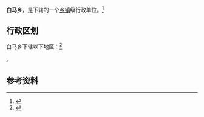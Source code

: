 {{中国乡级行政区|64/05/21/201/000}}

'''白马乡'''，是{{PRC admin/fullname|64/05/21/201/000|3}}下辖的一个[[乡镇|乡镇]]级行政单位。<ref>{{PRC admin/ref sgc|{{PRC admin/parent|64/05/21/201/000}}}}</ref>

== 行政区划 ==

白马乡下辖以下地区：<ref>{{PRC admin/ref sgc|64/05/21/201/000}}</ref>

{{PRC admin/children|64/05/21/201/000}}。

== 参考资料 ==

{{reflist}}

{{行政区划小作品}}
{{PRC admin/navcat|64/05/21/201/000}}